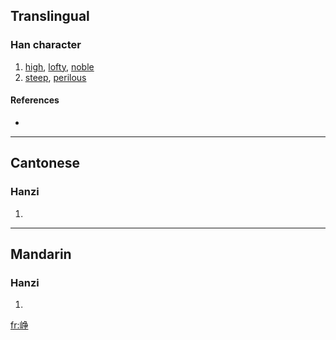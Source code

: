 {{also|崢}}
==Translingual==

===Han character===
{{Han char|rn=46|rad=山|as=06|sn=9|four=|canj=山弓尸木 (UNSD)}}

# [[high]], [[lofty]], [[noble]]
# [[steep]], [[perilous]]

====References====
* {{Han ref|kx=0311.061|hdz=10780.220|uh=5CE5|ud=23781}}

----

==Cantonese==

===Hanzi===
{{yue-hanzi|jyut=|y=jang1|tra=崢}}

# {{defn|Cantonese}}

----

==Mandarin==

===Hanzi===
{{cmn-hanzi|tra=崢|pin=[[yín]] ([[yin2]]), [[zhēng]] ([[zheng1]])|wg=yin<sup>2</sup>, cheng<sup>1</sup>}}

# {{defn|Mandarin}}

[[fr:峥]]